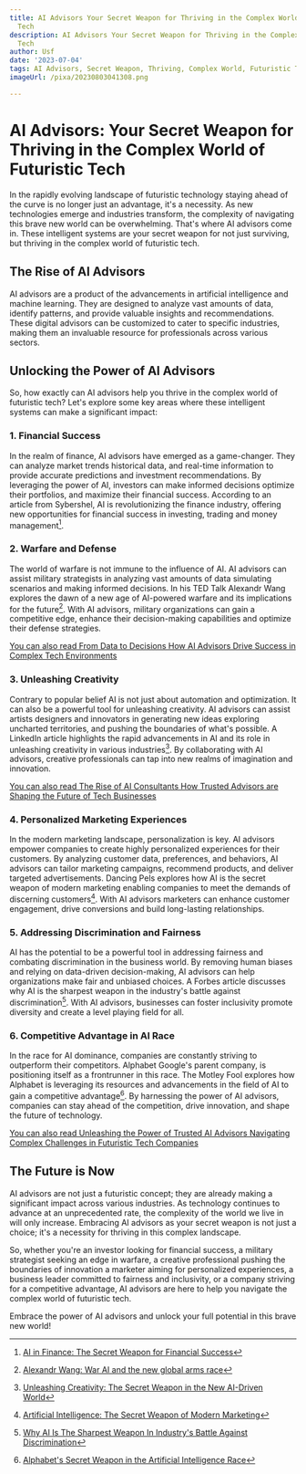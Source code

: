 ```yaml
---
title: AI Advisors Your Secret Weapon for Thriving in the Complex World of Futuristic
  Tech
description: AI Advisors Your Secret Weapon for Thriving in the Complex World of Futuristic
  Tech
author: Usf
date: '2023-07-04'
tags: AI Advisors, Secret Weapon, Thriving, Complex World, Futuristic Tech
imageUrl: /pixa/20230803041308.png

---
```

# AI Advisors: Your Secret Weapon for Thriving in  the Complex World of Futuristic  Tech

In the  rapidly evolving landscape of futuristic technology staying ahead of the curve is no longer  just an advantage, it's a necessity. As new technologies emerge and industries transform,  the complexity of navigating this brave new world can be overwhelming.  That's where AI advisors come in. These intelligent systems are your secret weapon for  not just surviving, but thriving in the complex world of futuristic tech.

## The Rise of AI Advisors

AI advisors are a product of the advancements in artificial intelligence and machine learning. They are  designed to analyze vast amounts of data, identify patterns, and provide valuable insights and recommendations. These digital advisors can be customized to cater to specific industries, making them an invaluable resource for professionals across various sectors.

## Unlocking  the Power of AI Advisors

So,  how exactly can AI advisors help you thrive in the  complex world of futuristic  tech? Let's explore some key  areas where these intelligent systems can make a significant impact:

### 1. Financial Success

In the realm of finance, AI advisors  have emerged as a game-changer. They can analyze market trends historical  data, and real-time  information to  provide accurate predictions and investment recommendations. By leveraging the power of AI, investors can make informed decisions optimize their portfolios, and maximize  their financial success. According to an article from Sybershel, AI is revolutionizing the finance industry,  offering new opportunities for financial success  in investing, trading and money management[^1].

### 2. Warfare and Defense

The  world of  warfare is not immune to the influence of AI. AI advisors can  assist military strategists in analyzing vast amounts of data simulating scenarios and  making informed decisions. In his TED  Talk Alexandr Wang explores the  dawn of  a new age of AI-powered warfare and  its implications for the future[^2]. With AI advisors, military organizations can gain a competitive edge, enhance their decision-making capabilities and optimize their defense strategies.

[You can  also read From Data to Decisions How AI Advisors Drive Success in Complex  Tech  Environments](From%20Data%20to%20Decisions%20How%20AI%20Advisors%20Drive%20Success%20in%20Complex%20Tech%20Environments)


### 3. Unleashing Creativity

Contrary to popular belief AI is not just about  automation and  optimization. It can also be a powerful tool for unleashing creativity. AI  advisors  can assist artists  designers  and innovators in generating new ideas exploring uncharted territories, and pushing the boundaries of what's possible. A LinkedIn article highlights the rapid advancements in AI and its role in unleashing creativity in various industries[^3]. By collaborating with AI advisors, creative professionals can  tap into new  realms of imagination and innovation.

[You can also read The Rise of AI Consultants How Trusted Advisors are Shaping the Future of Tech Businesses](The%20Rise%20of%20AI%20Consultants%20How%20Trusted%20Advisors%20are%20Shaping%20the%20Future%20of%20Tech%20Businesses)


### 4. Personalized Marketing Experiences

In the modern marketing landscape, personalization is key. AI advisors empower  companies to  create highly personalized experiences for their customers. By analyzing customer data,  preferences,  and behaviors, AI advisors can tailor marketing campaigns, recommend products, and deliver targeted advertisements. Dancing Pels  explores how  AI  is the secret weapon of modern marketing enabling companies to  meet the demands of discerning customers[^4]. With AI advisors marketers can enhance customer engagement, drive conversions and build long-lasting relationships.

### 5. Addressing Discrimination and Fairness

AI  has the potential to be a powerful tool in addressing fairness and combating discrimination  in the business world. By removing human biases and relying on  data-driven  decision-making, AI advisors can help organizations make fair and unbiased choices. A Forbes  article discusses why AI is the sharpest weapon in the industry's battle  against discrimination[^5]. With AI advisors, businesses can foster inclusivity promote diversity and create a level playing field for all.

### 6. Competitive Advantage  in AI  Race

In the  race for  AI dominance, companies are constantly striving to outperform their competitors. Alphabet Google's parent company, is positioning itself as a frontrunner in this race. The Motley Fool explores how Alphabet is leveraging its resources and advancements in the field of AI to gain a competitive advantage[^6]. By harnessing the power of AI advisors, companies  can  stay  ahead of the competition, drive innovation,  and shape the future of technology.

[You  can also read Unleashing the Power of Trusted AI Advisors Navigating Complex Challenges in Futuristic Tech  Companies](Unleashing%20the%20Power%20of%20Trusted%20AI%20Advisors%20Navigating%20Complex%20Challenges%20in%20Futuristic%20Tech%20Companies)


##  The Future is Now

AI advisors are not  just a futuristic concept; they are already making a significant impact across various industries. As technology  continues to advance at an unprecedented rate, the complexity of the world we live  in  will only increase. Embracing AI  advisors as your secret weapon is not just a choice;  it's a necessity  for thriving in this complex  landscape.

So, whether you're an investor looking for  financial success, a military strategist seeking an edge in warfare, a creative professional pushing the boundaries of innovation a marketer aiming for personalized experiences, a business leader  committed  to fairness and inclusivity, or a company striving for a  competitive advantage, AI  advisors are here to help  you navigate the complex world of futuristic  tech.

Embrace the power of AI advisors and unlock  your full potential in this brave new world!

[^1]:  [AI in Finance: The Secret Weapon for Financial Success](https://sybershel.com/ai-in-finance-secret-weapon-for-financial-success/)
[^2]: [Alexandr Wang: War AI  and the new global arms race](https://www.ted.com/talks/alexandr_wang_war_ai_and_the_new_global_arms_race?language=en)
[^3]: [Unleashing Creativity: The Secret Weapon in the  New AI-Driven World](https://www.linkedin.com/pulse/unleashing-creativity-secret-weapon-new-ai-driven-world-alcock)
[^4]: [Artificial Intelligence: The Secret Weapon  of Modern Marketing](https://www.dancingpels.com/post/artificial-intelligence-the-secret-weapon-of-modern-marketing)
[^5]: [Why AI Is  The Sharpest Weapon In Industry's Battle Against  Discrimination](https://www.forbes.com/sites/forbestechcouncil/2020/09/16/why-ai-is-the-sharpest-weapon-in-industrys-battle-against-discrimination/?sh=24ab889618ce)
[^6]: [Alphabet's Secret Weapon in the Artificial Intelligence  Race](https://www.fool.com/investing/2023/05/27/alphabets-secret-weapon-in-the-ai-race/)